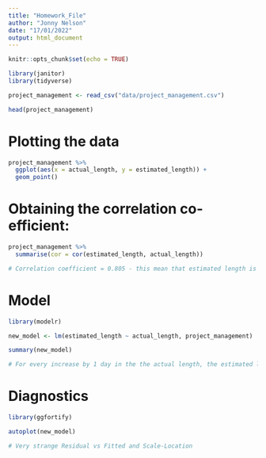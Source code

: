 ```yaml
---
title: "Homework_File"
author: "Jonny Nelson"
date: "17/01/2022"
output: html_document
---
```


```r
knitr::opts_chunk$set(echo = TRUE)
```

```r
library(janitor)
library(tidyverse)

project_management <- read_csv("data/project_management.csv")

head(project_management)
```

# Plotting the data 

```r
project_management %>%
  ggplot(aes(x = actual_length, y = estimated_length)) +
  geom_point()
```

# Obtaining the correlation co-efficient:

```r
project_management %>%
  summarise(cor = cor(estimated_length, actual_length))

# Correlation coefficient = 0.805 - this mean that estimated length is positively correlated with actual_length
```

# Model

```r
library(modelr)

new_model <- lm(estimated_length ~ actual_length, project_management)

summary(new_model)

# For every increase by 1 day in the the actual length, the estimated length increases by (0.52921*actual_length) - so maybe 1/2 a day
```

# Diagnostics

```r
library(ggfortify)

autoplot(new_model)

# Very strange Residual vs Fitted and Scale-Location
```

